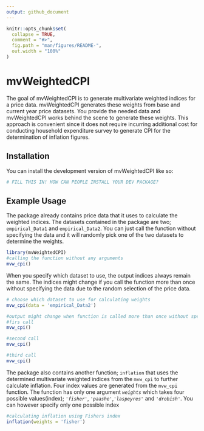 ```yaml
---
output: github_document
---
```


<!-- README.md is generated from README.Rmd. Please edit that file -->

```r
knitr::opts_chunk$set(
  collapse = TRUE,
  comment = "#>",
  fig.path = "man/figures/README-",
  out.width = "100%"
)
```

# mvWeightedCPI

<!-- badges: start -->
<!-- badges: end -->

The goal of mvWeightedCPI is to generate multivariate weighted indices for a price data. 
mvWeightedCPI generates these weights from base and current year price datasets. You 
provide the needed data and mvWeightedCPI works behind the scene to generate these 
weights. This approach is convenient since it does not require incurring additional cost 
for conducting household expenditure survey to generate CPI for the determination of 
inflation figures.

## Installation

You can install the development version of mvWeightedCPI like so:

``` r
# FILL THIS IN! HOW CAN PEOPLE INSTALL YOUR DEV PACKAGE?
```

## Example Usage

The package already contains price data that it uses to calculate the weighted indices.
The datasets contained in the package are two; `empirical_Data1` and `empirical_Data2`. 
You can just call the function without specifying the data and it will randomly pick one of the two datasets to determine the weights. 

```r
library(mvWeightedCPI)
#calling the function without any arguments
mvw_cpi()
```

When you specify which dataset to use, the output indices always remain the same. The indices might change if you call the function more than once without specifying the data due to the random selection of the price data.
```r
# choose which dataset to use for calculating weights
mvw_cpi(data = 'empirical_Data2')
```
```r
#output might change when function is called more than once without specifying data 
#firs call
mvw_cpi()

#second call
mvw_cpi()

#third call
mvw_cpi()
```

The package also contains another function; `inflation` that uses the determined multivariate weighted indices from the `mvw_cpi` to further calculate inflation. 
Four index values are generated from the `mvw_cpi` function. The function has only one argument *`weights`* which takes four possible values(index); *`'fisher'`*, *`'paashe'`*,*`'laspeyres'`* and *`'drobish'`*. You can however specify only one possible index
```r
#calculating inflation using Fishers index
inflation(weights = 'fisher')
```

